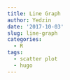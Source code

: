 ```yaml
---
title: Line Graph
author: Yedzin
date: '2017-10-03'
slug: line-graph
categories:
  - R
tags:
  - scatter plot
  - hugo
---
```


